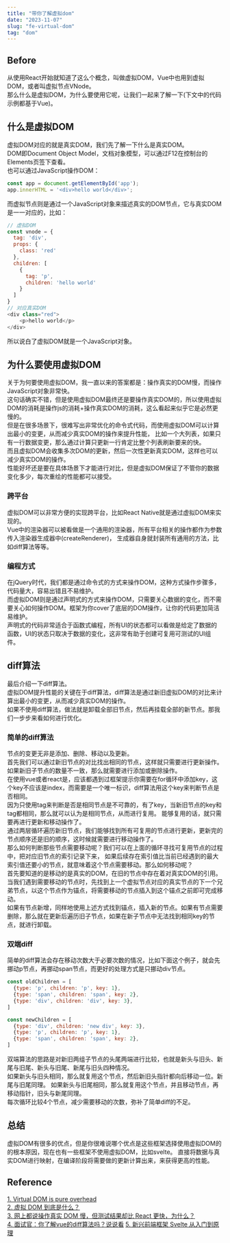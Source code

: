```yaml
---
title: "带你了解虚拟dom"
date: "2023-11-07"
slug: "fe-virtual-dom"
tag: "dom"
---
```


## Before
从使用React开始就知道了这么个概念，叫做虚拟DOM，Vue中也用到虚拟DOM，或者叫虚拟节点VNode。  
那么什么是虚拟DOM，为什么要使用它呢，让我们一起来了解一下(下文中的代码示例都基于Vue)。

## 什么是虚拟DOM
虚拟DOM对应的就是真实DOM，我们先了解一下什么是真实DOM。  
DOM即Document Object Model，文档对象模型，可以通过F12在控制台的Elements页签下查看。  
也可以通过JavaScript操作DOM：
```js
const app = document.getElementById('app');
app.innerHTML = '<div>hello world</div>';
```
而虚拟节点则是通过一个JavaScript对象来描述真实的DOM节点，它与真实DOM是一一对应的，比如：
```js
// 虚拟DOM
const vnode = {
  tag: 'div',
  props: {
    class: 'red'
  },
  children: [
    {
      tag: 'p',
      children: 'hello world'
    }
  ]
}
// 对应真实DOM
<div class="red">
    <p>hello world</p>
</div>
```
所以说白了虚拟DOM就是一个JavaScript对象。

## 为什么要使用虚拟DOM
关于为何要使用虚拟DOM，我一直以来的答案都是：操作真实的DOM慢，而操作JavaScript对象非常快。  
这句话确实不错，但是使用虚拟DOM最终还是要操作真实DOM的，所以使用虚拟DOM的消耗是操作js的消耗+操作真实DOM的消耗，这么看起来似乎它是必然更慢的。  
但是在很多场景下，很难写出非常优化的命令式代码，而使用虚拟DOM可以计算出最小的变更，从而减少真实DOM的操作来提升性能，
比如一个大列表，如果只有一行数据变更，那么通过计算只更新一行肯定比整个列表刷新要来的快。  
而且虚拟DOM会收集多次DOM的更新，然后一次性更新真实DOM，这样也可以减少真实DOM的操作。  
性能好坏还是要在具体场景下才能进行对比，但是虚拟DOM保证了不管你的数据变化多少，每次重绘的性能都可以接受。

### 跨平台
虚拟DOM可以非常方便的实现跨平台，比如React Native就是通过虚拟DOM来实现的。  
Vue中的渲染器可以被看做是一个通用的渲染器，所有平台相关的操作都作为参数传入渲染器生成器中(createRenderer)，
生成器自身就封装所有通用的方法，比如diff算法等等。

### 编程方式
在jQuery时代，我们都是通过命令式的方式来操作DOM，这种方式操作步骤多，代码量大，容易出错且不易维护。  
而虚拟DOM则是通过声明式的方式来操作DOM，只需要关心数据的变化，而不需要关心如何操作DOM。框架为你cover了底层的DOM操作，让你的代码更加简洁易维护。  
声明式的代码非常适合于函数式编程，所有UI的状态都可以看做是给定了数据的函数，UI的状态只取决于数据的变化，这非常有助于创建可复用可测试的UI组件。

## diff算法
最后介绍一下diff算法。  
虚拟DOM提升性能的关键在于diff算法，diff算法是通过新旧虚拟DOM的对比来计算出最小的变更，从而减少真实DOM的操作。  
如果不使用diff算法，做法就是卸载全部旧节点，然后再挂载全部的新节点。那我们一步步来看如何进行优化。  

### 简单的diff算法
节点的变更无非是添加、删除、移动以及更新。  
首先我们可以通过新旧节点的对比找出相同的节点，这样就只需要进行更新操作。如果新旧子节点的数量不一致，那么就需要进行添加或删除操作。  
在使用vue或者react是，应该都遇到过框架提示你需要在for循环中添加key，这个key不应该是index，而需要是一个唯一标识，diff算法用这个key来判断节点是否相同。  
因为只使用tag来判断是否是相同节点是不可靠的，有了key，当新旧节点的key和tag都相同，那么就可以认为是相同节点，从而进行复用。
能够复用的话，就只需要再进行更新和移动操作了。  
通过两层循环遍历新旧节点，我们能够找到所有可复用的节点进行更新，更新完的节点顺序还是旧的顺序，这时候就需要进行移动操作了。  
那么如何判断那些节点需要移动呢？我们可以在上面的循环寻找可复用节点的过程中，把对应旧节点的索引记录下来，
如果后续存在索引值比当前已经遇到的最大索引值还要小的节点，就意味着这个节点需要移动。那么如何移动呢？  
首先要知道的是移动的是真实的DOM，在旧的节点中存在着对真实DOM的引用。  
当我们遇到需要移动的节点时，先找到上一个虚拟节点对应的真实节点的下一个兄弟节点，以这个节点作为锚点，将需要移动的节点插入到这个锚点之前即可完成移动。  
如果有节点新增，同样地使用上述方式找到锚点，插入新的节点。如果有节点需要删除，那么就在更新后遍历旧子节点，如果在新子节点中无法找到相同key的节点，就进行卸载。

### 双端diff
简单的diff算法会存在移动次数大于必要次数的情况，比如下面这个例子，就会先挪动p节点，再挪动span节点，而更好的处理方式是只挪动div节点。
```js
const oldChildren = [
  {type: 'p', children: 'p', key: 1},
  {type: 'span', children: 'span', key: 2},
  {type: 'div', children: 'div', key: 3},
]

const newChildren = [
  {type: 'div', children: 'new div', key: 3},
  {type: 'p', children: 'p', key: 1},
  {type: 'span', children: 'span', key: 2},
]
```
双端算法的思路是对新旧两组子节点的头尾两端进行比较，也就是新头与旧头、新尾与旧尾、新头与旧尾、新尾与旧头四种情况。  
如果新头与旧头相同，那么就复用这个节点，然后新旧头指针都向后移动一位。新尾与旧尾同理。
如果新头与旧尾相同，那么就复用这个节点，并且移动节点，再移动指针，旧头与新尾同理。  
每次循环比较4个节点，减少需要移动的次数，弥补了简单diff的不足。

## 总结
虚拟DOM有很多的优点，但是你很难说哪个优点是这些框架选择使用虚拟DOM的的根本原因，现在也有一些框架不使用虚拟DOM，比如svelte。
直接将数据与真实DOM进行映射，在编译阶段将需要做的更新计算出来，来获得更高的性能。


## Reference
[1. Virtual DOM is pure overhead](https://www.svelte.cn/blog/virtual-dom-is-pure-overhead)  
[2. 虚拟 DOM 到底是什么？](https://juejin.cn/post/6844903870229905422)  
[3. 网上都说操作真实 DOM 慢，但测试结果却比 React 更快，为什么？](https://www.zhihu.com/question/31809713/answer/53544875)  
[4. 面试官：你了解vue的diff算法吗？说说看](https://vue3js.cn/interview/vue/diff.html)
[5. 新兴前端框架 Svelte 从入门到原理](https://zhuanlan.zhihu.com/p/350507037)